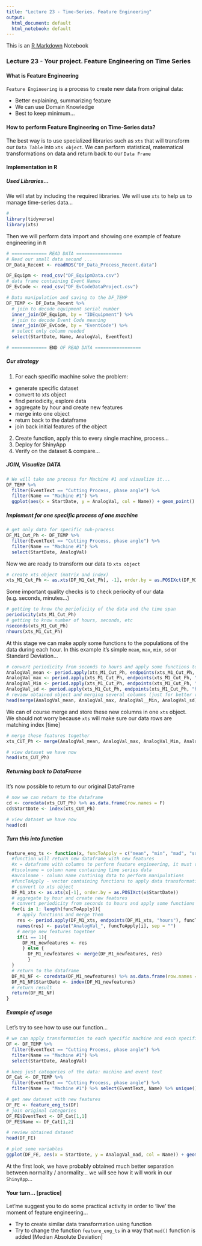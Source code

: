 ```yaml
---
title: "Lecture 23 - Time-Series. Feature Engineering"
output:
  html_document: default
  html_notebook: default
---
```


This is an [R Markdown](http://rmarkdown.rstudio.com) Notebook

### Lecture 23 - Your project. Feature Engineering on Time Series

#### What is Feature Engineering

`Feature Engineering` is a process to create new data from original data:

* Better explaining, summarizing feature
* We can use Domain Knowledge
* Best to keep minimum...

#### How to perform Feature Engineering on Time-Series data?

The best way is to use specialized libraries such as `xts` that will transform our `Data Table` into `xts object`. We can perform statistical, matematical transformations on data and return back to our `Data Frame`

#### Implementation in R

##### Used Libraries...

We will stat by including the required libraries. We will use `xts` to help us to manage time-series data...

```r
#
library(tidyverse)
library(xts)
```

Then we will perform data import and showing one example of feature engineering in `R`

```r
# ============= READ DATA =================
# Read our small data second ... 
DF_Data_Recent <- readRDS("DF_Data_Process_Recent.data") 

DF_Equipm <- read_csv("DF_EquipmData.csv")
# data frame containing Event Names
DF_EvCode <- read_csv("DF_EvCodeDataProject.csv")

# Data manipulation and saving to the DF_TEMP
DF_TEMP <- DF_Data_Recent %>% 
  # join to decode equipment serial number
  inner_join(DF_Equipm, by = "IDEquipment") %>% 
  # join to decode Event Code meaning
  inner_join(DF_EvCode, by = "EventCode") %>% 
  # select only column needed
  select(StartDate, Name, AnalogVal, EventText)

# ============= END OF READ DATA =================
```

##### Our strategy

 1. For each specific machine solve the problem: 
   - generate specific dataset
   - convert to xts object
   - find periodicity, esplore data
   - aggregate by hour and create new features
   - merge into one object
   - return back to the dataframe
   - join back initial features of the object
 2. Create function, apply this to every single machine, process...
 3. Deploy for ShinyApp
 4. Verify on the dataset & compare...

##### JOIN, Visualize DATA

```r
# We will take one process for Machine #1 and visualize it...
DF_TEMP %>% 
  filter(EventText == "Cutting Process, phase angle") %>% 
  filter(Name == "Machine #1") %>% 
  ggplot(aes(x = StartDate, y = AnalogVal, col = Name)) + geom_point()
```

##### Implement for one specific process of one machine

```r
# get only data for specific sub-process
DF_M1_Cut_Ph <- DF_TEMP %>% 
  filter(EventText == "Cutting Process, phase angle") %>% 
  filter(Name == "Machine #1") %>% 
  select(StartDate, AnalogVal)
```

Now we are ready to transform our data to `xts object`

```r
# create xts object (matrix and index)
xts_M1_Cut_Ph <- as.xts(DF_M1_Cut_Ph[, -1], order.by = as.POSIXct(DF_M1_Cut_Ph$StartDate))
```

Some important quality checks is to check periocity of our data (e.g. seconds, minutes...)

```r
# getting to know the perioficity of the data and the time span
periodicity(xts_M1_Cut_Ph)
# getting to know number of hours, seconds, etc
nseconds(xts_M1_Cut_Ph)
nhours(xts_M1_Cut_Ph)
```

At this stage we can make apply some functions to the populations of the data during each hour. In this example it's simple `mean`, `max`, `min`, `sd` or Standard Deviation...
```r
# convert periodicity from seconds to hours and apply some functions to create new features
AnalogVal_mean <- period.apply(xts_M1_Cut_Ph, endpoints(xts_M1_Cut_Ph, "hours"), mean)
AnalogVal_max <- period.apply(xts_M1_Cut_Ph, endpoints(xts_M1_Cut_Ph, "hours"), max)
AnalogVal_Min <- period.apply(xts_M1_Cut_Ph, endpoints(xts_M1_Cut_Ph, "hours"), min)
AnalogVal_sd <- period.apply(xts_M1_Cut_Ph, endpoints(xts_M1_Cut_Ph, "hours"), sd)
# review obtained object and merging several columns (just for better visualization...)
head(merge(AnalogVal_mean, AnalogVal_max, AnalogVal__Min, AnalogVal_sd))
```

We can of course merge and store these new columns in one `xts` object. We should not worry because `xts` will make sure our data rows are matching index [time]

```r
# merge these features together
xts_CUT_Ph <- merge(AnalogVal_mean, AnalogVal_max, AnalogVal_Min, AnalogVal_sd)

# view dataset we have now
head(xts_CUT_Ph)
```

##### Returning back to DataFrame

It's now possible to return to our original DataFrame
```r
# now we can return to the dataframe
cd <- coredata(xts_CUT_Ph) %>% as.data.frame(row.names = F) 
cd$StartDate <- index(xts_CUT_Ph)

# view dataset we have now
head(cd)
```





##### Turn this into function

```r
feature_eng_ts <- function(x, funcToApply = c("mean", "min", "mad", "sd")){
  #function will return new dataframe with new features
  #x = dataframe with columns to perform feature engineering, it must contain data from one specific category
  #tscolname = column name containing time series data
  #avcolname - column name contining data to perform manipulations
  #funcToApply - vector containing functions to apply data transformations
  # convert to xts object
  DF_M1_xts <- as.xts(x[-1], order.by = as.POSIXct(x$StartDate))
  # aggregate by hour and create new features
  # convert periodicity from seconds to hours and apply some functions to create new features
  for(i in 1: length(funcToApply)){
    # apply functions and merge them  
    res <- period.apply(DF_M1_xts, endpoints(DF_M1_xts, "hours"), funcToApply[i])
    names(res) <- paste("AnalogVal_", funcToApply[i], sep = "")
    # merge new features together
    if(i == 1){
      DF_M1_newfeatures <- res
      } else {
        DF_M1_newfeatures <- merge(DF_M1_newfeatures, res)
        }
  }
  # return to the dataframe
  DF_M1_NF <- coredata(DF_M1_newfeatures) %>% as.data.frame(row.names = F)
  DF_M1_NF$StartDate <- index(DF_M1_newfeatures)
  # return result
  return(DF_M1_NF)
}

```


##### Example of usage

Let's try to see how to use our function... 

```r
# we can apply transformation to each specific machine and each specific sub-process
DF <- DF_TEMP %>% 
  filter(EventText == "Cutting Process, phase angle") %>% 
  filter(Name == "Machine #1") %>% 
  select(StartDate, AnalogVal)

# keep just categories of the data: machine and event text
DF_Cat <- DF_TEMP %>% 
  filter(EventText == "Cutting Process, phase angle") %>% 
  filter(Name == "Machine #1") %>% select(EventText, Name) %>% unique()

# get new dataset with new features
DF_FE <- feature_eng_ts(DF)
# join original categories
DF_FE$EventText <- DF_Cat[1,1]
DF_FE$Name <- DF_Cat[1,2]

# review obtained dataset
head(DF_FE)

# plot some variables
ggplot(DF_FE, aes(x = StartDate, y = AnalogVal_mad, col = Name)) + geom_point()

```

At the first look, we have probably obtained much better separation between normality / anormality... we will see how it will work in our `ShinyApp`...


#### Your turn... [practice]

Let'me suggest you to do some practical activity in order to 'live' the moment of feature engineering...

* Try to create similar data transformation using function 
* Try to change the function `feature_eng_ts` in a way that `mad()` function is added [Median Absolute Deviation]